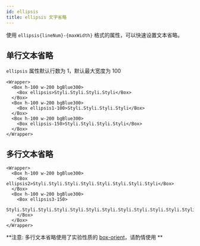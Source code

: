 ```yaml
---
id: ellipsis
title: ellipsis 文字省略
---
```


使用 `ellipsis{lineNum}-{maxWidth}` 格式的属性，可以快速设置文本省略。

## 单行文本省略

`ellipsis` 属性默认行数为 1，默认最大宽度为 100

```tsx live
<Wrapper>
  <Box h-100 w-200 bgBlue300>
    <Box ellipsis>Styli.Styli.Styli.Styli</Box>
  </Box>
  <Box h-100 w-200 bgBlue300>
    <Box ellipsis1-100>Styli.Styli.Styli.Styli</Box>
  </Box>
  <Box h-100 w-200 bgBlue300>
    <Box ellipsis-150>Styli.Styli.Styli.Styli</Box>
  </Box>
</Wrapper>
```

## 多行文本省略

```tsx live
<Wrapper>
  <Box h-100 w-200 bgBlue300>
    <Box ellipsis2>Styli.Styli.Styli.Styli.Styli.Styli.Styli.Styli</Box>
  </Box>
  <Box h-100 w-200 bgBlue300>
    <Box ellipsis3-150>
      Styli.Styli.Styli.Styli.Styli.Styli.Styli.Styli.Styli.Styli.Styli.Styli
    </Box>
  </Box>
</Wrapper>
```

**注意: 多行文本省略使用了实验性质的 [box-orient](https://developer.mozilla.org/zh-CN/docs/Web/CSS/box-orient)，请酌情使用 **
